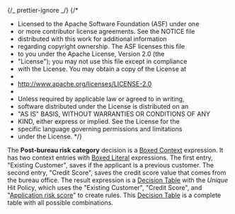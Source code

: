 {/_ prettier-ignore _/}
{/\*

- Licensed to the Apache Software Foundation (ASF) under one
- or more contributor license agreements. See the NOTICE file
- distributed with this work for additional information
- regarding copyright ownership. The ASF licenses this file
- to you under the Apache License, Version 2.0 (the
- "License"); you may not use this file except in compliance
- with the License. You may obtain a copy of the License at
-
- http://www.apache.org/licenses/LICENSE-2.0
-
- Unless required by applicable law or agreed to in writing,
- software distributed under the License is distributed on an
- "AS IS" BASIS, WITHOUT WARRANTIES OR CONDITIONS OF ANY
- KIND, either express or implied. See the License for the
- specific language governing permissions and limitations
- under the License.
  \*/}


<Meta
  title="Use cases/Loan Originations/Routing Decision Service/Post Bureau Risk Category"
  of={PostBureauRiskCategory}
/>

The **Post-bureau risk category** decision is a
[Boxed Context](/docs/boxed-expressions-context--overview) expression.
It has two context entries with [Boxed Literal](/docs/boxed-expressions-literal--overview)
expressions. The first entry, "Existing Customer", saves if the applicant is a previous customer.
The second entry, "Credit Score", saves the credit score value that comes from the bureau office.
The result expression is a
[Decision Table](/docs/boxed-expressions-decision-table--overview) with
the _Unique_ Hit Policy, which uses the "Existing Customer", "Credit Score", and
"[Application risk score](/docs/use-cases-loan-originations-application-risk-score--overview)"
to create rules. This [Decision Table](/docs/boxed-expressions-decision-table--overview)
is a complete table with all possible combinations.

<Story of={PostBureauRiskCategory.Expression} />
